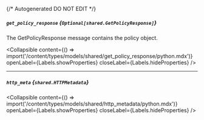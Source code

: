 {/* Autogenerated DO NOT EDIT  */}

##### `get_policy_response` *{`Optional[shared.GetPolicyResponse]`}*
The GetPolicyResponse message contains the policy object.

<Collapsible content={() => import('/content/types/models/shared/get_policy_response/python.mdx')} openLabel={Labels.showProperties} closeLabel={Labels.hideProperties} />


---
##### `http_meta` *{`shared.HTTPMetadata`}*

<Collapsible content={() => import('/content/types/models/shared/http_metadata/python.mdx')} openLabel={Labels.showProperties} closeLabel={Labels.hideProperties} />



